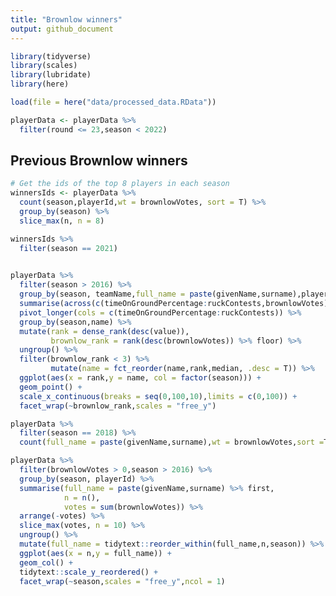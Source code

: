```yaml
---
title: "Brownlow winners"
output: github_document
---
```


```r
library(tidyverse)
library(scales)
library(lubridate)
library(here)

load(file = here("data/processed_data.RData"))

playerData <- playerData %>% 
  filter(round <= 23,season < 2022)
```

## Previous Brownlow winners

```r
# Get the ids of the top 8 players in each season
winnersIds <- playerData %>% 
  count(season,playerId,wt = brownlowVotes, sort = T) %>% 
  group_by(season) %>% 
  slice_max(n, n = 8)

winnersIds %>% 
  filter(season == 2021)
  
```

```r

playerData %>% 
  filter(season > 2016) %>% 
  group_by(season, teamName,full_name = paste(givenName,surname),playerId) %>% 
  summarise(across(c(timeOnGroundPercentage:ruckContests,brownlowVotes),sum)) %>% 
  pivot_longer(cols = c(timeOnGroundPercentage:ruckContests)) %>% 
  group_by(season,name) %>% 
  mutate(rank = dense_rank(desc(value)),
         brownlow_rank = rank(desc(brownlowVotes)) %>% floor) %>% 
  ungroup() %>% 
  filter(brownlow_rank < 3) %>% 
         mutate(name = fct_reorder(name,rank,median, .desc = T)) %>% 
  ggplot(aes(x = rank,y = name, col = factor(season))) + 
  geom_point() +
  scale_x_continuous(breaks = seq(0,100,10),limits = c(0,100)) +
  facet_wrap(~brownlow_rank,scales = "free_y")


```

```r
playerData %>% 
  filter(season == 2018) %>% 
  count(full_name = paste(givenName,surname),wt = brownlowVotes,sort =T)
```

```r
playerData %>% 
  filter(brownlowVotes > 0,season > 2016) %>% 
  group_by(season, playerId) %>% 
  summarise(full_name = paste(givenName,surname) %>% first,
            n = n(),
            votes = sum(brownlowVotes)) %>% 
  arrange(-votes) %>% 
  slice_max(votes, n = 10) %>%
  ungroup() %>% 
  mutate(full_name = tidytext::reorder_within(full_name,n,season)) %>% 
  ggplot(aes(x = n,y = full_name)) +
  geom_col() +
  tidytext::scale_y_reordered() +
  facet_wrap(~season,scales = "free_y",ncol = 1)
  
```

